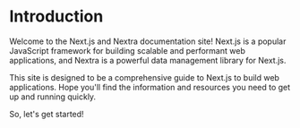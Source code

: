 # Introduction
 
Welcome to the Next.js and Nextra documentation site! Next.js is a popular JavaScript framework for building scalable and performant web applications, and Nextra is a powerful data management library for Next.js.

This site is designed to be a comprehensive guide to  Next.js to build web applications. Hope you'll find the information and resources you need to get up and running quickly.

So, let's get started!